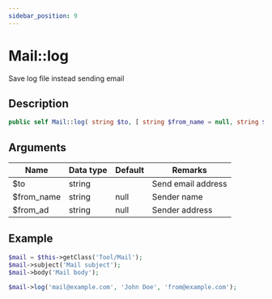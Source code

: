 ```yaml
---
sidebar_position: 9
---
```


# Mail::log

Save log file instead sending email


## Description

```php
public self Mail::log( string $to, [ string $from_name = null, string $from_ad = null ] )
```

## Arguments

| Name       | Data type | Default | Remarks            |
| ---------- | --------- | ------- | ------------------ |
| $to        | string    |         | Send email address |
| $from_name | string    | null    | Sender name        |
| $from_ad   | string    | null    | Sender address     |


## Example

```php title="Controller"
$mail = $this->getClass('Tool/Mail');
$mail->subject('Mail subject');
$mail->body('Mail body');

$mail->log('mail@example.com', 'John Doe', 'from@example.com');
```
